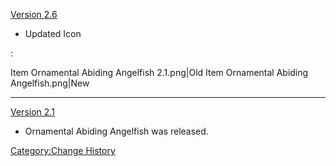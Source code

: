 [[Version 2.6]]
* Updated Icon
:<gallery hideaddbutton="true" captionalign="center">
Item Ornamental Abiding Angelfish 2.1.png|Old
Item Ornamental Abiding Angelfish.png|New
</gallery>
----
[[Version 2.1]]
* Ornamental Abiding Angelfish was released.
<noinclude>[[Category:Change History]]</noinclude>